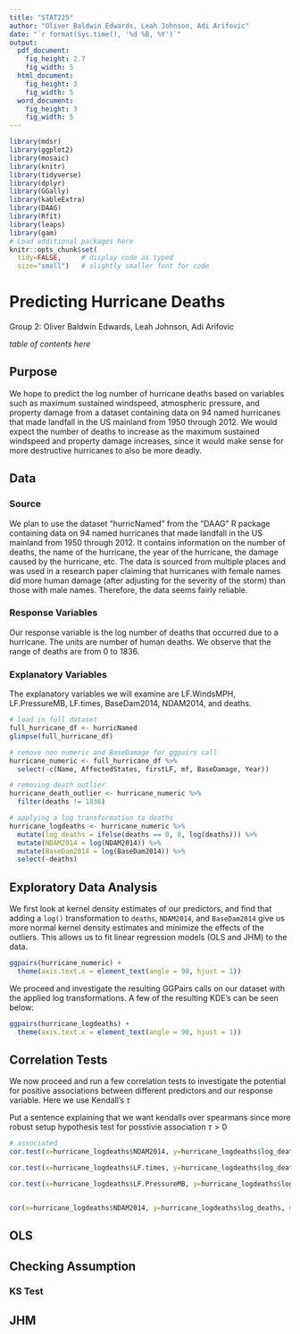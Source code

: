 ```yaml
---
title: "STAT225"
author: "Oliver Baldwin Edwards, Leah Johnson, Adi Arifovic"
date: "`r format(Sys.time(), '%d %B, %Y')`"
output: 
  pdf_document:
    fig_height: 2.7
    fig_width: 5
  html_document:
    fig_height: 3
    fig_width: 5
  word_document:
    fig_height: 3
    fig_width: 5
---
```


```r
library(mdsr)   
library(ggplot2)
library(mosaic)
library(knitr)
library(tidyverse)
library(dplyr)
library(GGally)
library(kableExtra)
library(DAAG)
library(Rfit)
library(leaps)
library(gam)
# Load additional packages here 
knitr::opts_chunk$set(
  tidy=FALSE,     # display code as typed
  size="small")   # slightly smaller font for code
```

# Predicting Hurricane Deaths
Group 2: Oliver Baldwin Edwards, Leah Johnson, Adi Arifovic 

*table of contents here*

## Purpose

We hope to predict the log number of hurricane deaths based on variables such as maximum sustained windspeed, atmospheric pressure, and property damage from a dataset containing data on 94 named hurricanes that made landfall in the US mainland from 1950 through 2012. We would expect the number of deaths to increase as the maximum sustained windspeed and property damage increases, since it would make sense for more destructive hurricanes to also be more deadly.

## Data
### Source

We plan to use the dataset "hurricNamed" from the "DAAG" R package containing data on 94 named hurricanes that made landfall in the US mainland from 1950 through 2012. It contains information on the number of deaths, the name of the hurricane, the year of the hurricane, the damage caused by the hurricane, etc. The data is sourced from multiple places and was used in a research paper claiming that hurricanes with female names did more human damage (after adjusting for the severity of the storm) than those with male names. Therefore, the data seems fairly reliable.

### Response Variables 

Our response variable is the log number of deaths that occurred due to a hurricane. The units are number of human deaths. We observe that the range of deaths are from 0 to 1836. 

### Explanatory Variables

The explanatory variables we will examine are LF.WindsMPH, LF.PressureMB, LF.times, BaseDam2014, NDAM2014, and deaths.

\begin{enumerate}
\item LF.WindsMPH describes the maximum sustained windspeed for each hurricane in miles per hour
\item LF.PressureMB describes the atmospheric pressure at landfall in millibars
\item LF.times describes the number of times the hurricane made landfall 
\item BaseDam2014 describes the property damage caused by the hurricane in millions of 2014 US dollars
\item NDAM2014 describes the amount of damage the hurricane caused had it appeared in 2014 (no units given)
\item deaths describes the number of human deaths the hurricane caused
\end{enumerate}

```r
# load in full dataset
full_hurricane_df <- hurricNamed
glimpse(full_hurricane_df)

# remove non numeric and BaseDamage for ggpairs call
hurricane_numeric <- full_hurricane_df %>% 
  select(-c(Name, AffectedStates, firstLF, mf, BaseDamage, Year))

# removing death outlier
hurricane_death_outlier <- hurricane_numeric %>% 
  filter(deaths != 1836)

# applying a log transformation to deaths
hurricane_logdeaths <- hurricane_numeric %>% 
  mutate(log_deaths = ifelse(deaths == 0, 0, log(deaths))) %>% 
  mutate(NDAM2014 = log(NDAM2014)) %>% 
  mutate(BaseDam2014 = log(BaseDam2014)) %>% 
  select(-deaths)
```

## Exploratory Data Analysis

We first look at kernel density estimates of our predictors, and find that adding a `log()` transformation to `deaths`, `NDAM2014`, and `BaseDam2014` give us more normal kernel density estimates and minimize the effects of the outliers. This allows us to fit linear regression models (OLS and JHM) to the data.

```r
ggpairs(hurricane_numeric) +
  theme(axis.text.x = element_text(angle = 90, hjust = 1))
```

We proceed and investigate the resulting GGPairs calls on our dataset with the applied log transformations. A few of the resulting KDE's can be seen below:

```r
ggpairs(hurricane_logdeaths) +
  theme(axis.text.x = element_text(angle = 90, hjust = 1))
```


## Correlation Tests

We now proceed and run a few correlation tests to investigate the potential for positive associations between different predictors and our response variable. Here we use Kendall's $\tau$ 

Put a sentence explaining that we want kendalls over spearmans since more robust
setup hypothesis test for posstivie association $\tau >0$ 
```r
# associated
cor.test(x=hurricane_logdeaths$NDAM2014, y=hurricane_logdeaths$log_deaths, method="kendall")

cor.test(x=hurricane_logdeaths$LF.times, y=hurricane_logdeaths$log_deaths, method="kendall")

cor.test(x=hurricane_logdeaths$LF.PressureMB, y=hurricane_logdeaths$log_deaths, method="kendall")


cor(x=hurricane_logdeaths$NDAM2014, y=hurricane_logdeaths$log_deaths, method="kendall")
```



## OLS 

## Checking Assumption

### KS Test 

## JHM 








